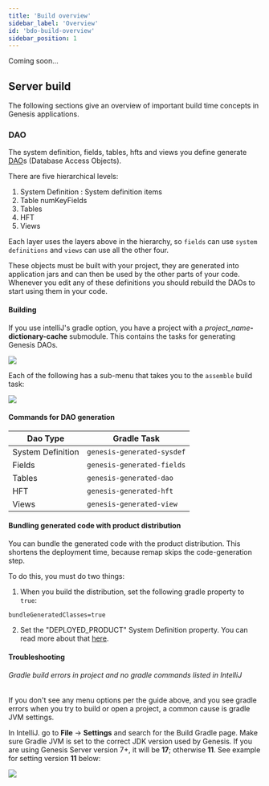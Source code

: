 ```yaml
---
title: 'Build overview'
sidebar_label: 'Overview'
id: 'bdo-build-overview'
sidebar_position: 1
---
```


Coming soon...

## Server build

The following sections give an overview of important build time concepts in Genesis applications.

### DAO
The system definition, fields, tables, hfts and views you define generate [DAO](/develop/glossary/glossary/#dao)s (Database Access Objects).

There are five hierarchical levels:

1. System Definition : System definition items
2. Table numKeyFields
3. Tables
4. HFT
5. Views

Each layer uses the layers above in the hierarchy, so `fields` can use `system definitions` and `views` can use all the other four.

These objects must be built with your project, they are generated into application jars and can then be used by the other parts of your code. Whenever you edit any of these definitions you should rebuild the DAOs to start using them in your code.

#### Building

If you use intelliJ's gradle option, you have a project with a _project_name_**-dictionary-cache** submodule. This contains the tasks for generating Genesis DAOs.

![](/img/gradle-intellij-menu.png)

Each of the following has a sub-menu that takes you to the `assemble` build task:

![](/img/gradle-intellij-assemble.png)

#### Commands for DAO generation

|Dao Type|Gradle Task|
|--|--|
|System Definition|`genesis-generated-sysdef`|
|Fields|`genesis-generated-fields`|
|Tables|`genesis-generated-dao`|
|HFT|`genesis-generated-hft`|
|Views|`genesis-generated-view`|

#### Bundling generated code with product distribution

You can bundle the generated code with the product distribution. This shortens the deployment time, because remap skips the code-generation step.

To do this, you must do two things:

1. When you build the distribution, set the following gradle property to `true`:

```properties
bundleGeneratedClasses=true
```

2. Set the "DEPLOYED_PRODUCT" System Definition property. You can read more about that [here](../../../server/configuring-runtime/system-definitions/#items-defined).

#### Troubleshooting

###### Gradle build errors in project and no gradle commands listed in IntelliJ 

If you don't see any menu options per the guide above, and you see gradle errors when you try to build or open a project, a common cause is gradle JVM settings.

In IntelliJ. go to **File** -> **Settings** and search for the Build Gradle page. Make sure Gradle JVM is set to the correct JDK version used by Genesis. If you are using Genesis Server version 7+, it will be **17**; otherwise **11**. See example for setting version **11** below:

![](/img/gradle-jvm-version.png)
